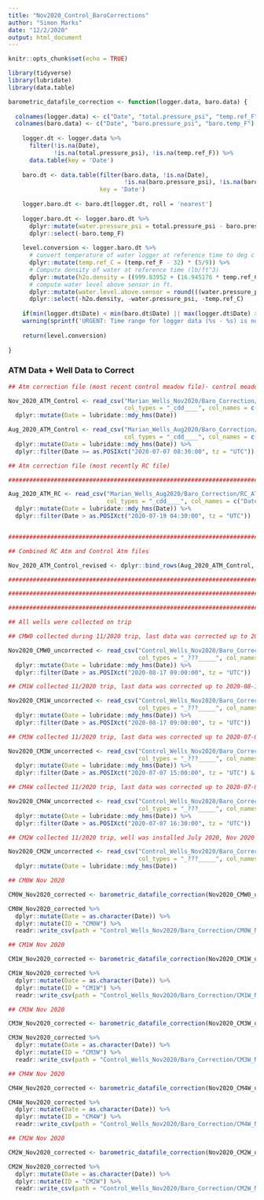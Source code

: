 ```yaml
---
title: "Nov2020_Control_BaroCorrections"
author: "Simon Marks"
date: "12/2/2020"
output: html_document
---
```


```r
knitr::opts_chunk$set(echo = TRUE)
```


```r

library(tidyverse)
library(lubridate)
library(data.table)

```

```r

barometric_datafile_correction <- function(logger.data, baro.data) {
  
  colnames(logger.data) <- c("Date", "total.pressure_psi", "temp.ref_F")
  colnames(baro.data) <- c("Date", "baro.pressure_psi", "baro.temp_F")
  
    logger.dt <- logger.data %>%
      filter(!is.na(Date),
             !is.na(total.pressure_psi), !is.na(temp.ref_F)) %>%
      data.table(key = 'Date')
    
    baro.dt <- data.table(filter(baro.data, !is.na(Date), 
                                 !is.na(baro.pressure_psi), !is.na(baro.temp_F)),
                          key = 'Date')
    
    logger.baro.dt <- baro.dt[logger.dt, roll = 'nearest']
    
    logger.baro.dt <- logger.baro.dt %>%
      dplyr::mutate(water.pressure_psi = total.pressure_psi - baro.pressure_psi) %>%
      dplyr::select(-baro.temp_F)
    
    level.conversion <- logger.baro.dt %>% 
      # convert temperature of water logger at reference time to deg c for density computation
      dplyr::mutate(temp.ref_C = (temp.ref_F - 32) * (5/9)) %>% 
      # Compute density of water at reference time (lb/ft^3)
      dplyr::mutate(h2o.density = ((999.83952 + (16.945176 * temp.ref_C) - (7.9870401 * 10^-3 * temp.ref_C^2) - (46.170461 * 10^-6 * temp.ref_C^3) + (105.56302 * 10^-9 * temp.ref_C^4) - (280.54253 * 10^-12 * temp.ref_C^5))/(1 + (16.879850 * 10^-3 * temp.ref_C))) * 0.0624279606) %>%
      # compute water level above sensor in ft.
      dplyr::mutate(water.level.above.sensor = round(((water.pressure_psi * 144) / h2o.density), digits = 3)) %>% 
      dplyr::select(-h2o.density, -water.pressure_psi, -temp.ref_C)
    
    if(min(logger.dt$Date) < min(baro.dt$Date) || max(logger.dt$Date) > max(baro.dt$Date))
    warning(sprintf('URGENT: Time range for logger data (%s - %s) is not contained within time range for baro data (%s - %s). Data will be incorrectly compensated.', format(min(logger.dt$Date), '%Y-%m-%d %H:%M'), format(max(logger.dt$Date), '%Y-%m-%d %H:%M'), format(min(baro.dt$Date), '%Y-%m-%d %H:%M'), format(max(baro.dt$Date), '%Y-%m-%d %H:%M')))
  
    return(level.conversion)
  
}

```

### ATM Data + Well Data to Correct

```r

## Atm correction file (most recent control meadow file)- control meadow atm stopped logging on 2020-07-19 04:30:00 due full memory. Therefore, Rock Creek atm is needed

Nov_2020_ATM_Control <- read_csv("Marian_Wells_Nov2020/Baro_Correction/atm_control_Nov2020.csv", skip = 2, 
                                 col_types = "_cdd____", col_names = c("Date", "baro.pressure_psi", "baro.temp_F")) %>%
  dplyr::mutate(Date = lubridate::mdy_hms(Date))

Aug_2020_ATM_Control <- read_csv("Marian_Wells_Aug2020/Baro_Correction/atm_control_Aug2020.csv", skip = 2, 
                                 col_types = "_cdd____", col_names = c("Date", "baro.pressure_psi", "baro.temp_F")) %>%
  dplyr::mutate(Date = lubridate::mdy_hms(Date)) %>% 
  dplyr::filter(Date >= as.POSIXct("2020-07-07 08:30:00", tz = "UTC"))

## Atm correction file (most recently RC file)

#################################################################################################################

Aug_2020_ATM_RC <- read_csv("Marian_Wells_Aug2020/Baro_Correction/RC_ATM_Aug2020.csv", skip = 2,
                            col_types = "_cdd____", col_names = c("Date", "baro.pressure_psi", "baro.temp_F")) %>%
  dplyr::mutate(Date = lubridate::mdy_hms(Date)) %>% 
  dplyr::filter(Date > as.POSIXct("2020-07-19 04:30:00", tz = "UTC"))


#################################################################################################################

## Combined RC Atm and Control Atm files

Nov_2020_ATM_Control_revised <- dplyr::bind_rows(Aug_2020_ATM_Control, Aug_2020_ATM_RC, Nov_2020_ATM_Control)

#################################################################################################################

#################################################################################################################

#################################################################################################################

## All wells were collected on trip

## CMW0 collected during 11/2020 trip, last data was corrected up to 2020-08-17 09:00:00

Nov2020_CMW0_uncorrected <- read_csv("Control_Wells_Nov2020/Baro_Correction/CM0W_Nov2020_uncorrected.csv", skip = 2, 
                                     col_types = "_???_____", col_names = c("Date", "total.pressure_psi", "temp.ref_F")) %>% 
  dplyr::mutate(Date = lubridate::mdy_hms(Date)) %>% 
  dplyr::filter(Date > as.POSIXct("2020-08-17 09:00:00", tz = "UTC"))

## CM1W collected 11/2020 trip, last data was corrected up to 2020-08-17 09:00:00

Nov2020_CM1W_uncorrected <- read_csv("Control_Wells_Nov2020/Baro_Correction/CM1W_Nov2020_uncorrected.csv", skip = 2, 
                                     col_types = "_???_____", col_names = c("Date", "total.pressure_psi", "temp.ref_F")) %>% 
  dplyr::mutate(Date = lubridate::mdy_hms(Date)) %>% 
  dplyr::filter(Date > as.POSIXct("2020-08-17 09:00:00", tz = "UTC"))

## CM3W collected 11/2020 trip, last data was corrected up to 2020-07-07 15:00:00

Nov2020_CM3W_uncorrected <- read_csv("Control_Wells_Nov2020/Baro_Correction/CM3W_Nov2020_uncorrected.csv", skip = 2, 
                                     col_types = "_???_____", col_names = c("Date", "total.pressure_psi", "temp.ref_F")) %>% 
  dplyr::mutate(Date = lubridate::mdy_hms(Date)) %>% 
  dplyr::filter(Date > as.POSIXct("2020-07-07 15:00:00", tz = "UTC") & Date < as.POSIXct("2020-11-23 11:00:00", tz = "UTC"))

## CM4W collected 11/2020 trip, last data was corrected up to 2020-07-07 16:30:00

Nov2020_CM4W_uncorrected <- read_csv("Control_Wells_Nov2020/Baro_Correction/CM4W_Nov2020_uncorrected.csv", skip = 2, 
                                     col_types = "_???_____", col_names = c("Date", "total.pressure_psi", "temp.ref_F")) %>% 
  dplyr::mutate(Date = lubridate::mdy_hms(Date)) %>% 
  dplyr::filter(Date > as.POSIXct("2020-07-07 16:30:00", tz = "UTC"))

## CM2W collected 11/2020 trip, well was installed July 2020, Nov 2020 was first download of this location

Nov2020_CM2W_uncorrected <- read_csv("Control_Wells_Nov2020/Baro_Correction/CMW2_Nov2020_uncorrected.csv", skip = 2, 
                                     col_types = "_???_____", col_names = c("Date", "total.pressure_psi", "temp.ref_F")) %>% 
  dplyr::mutate(Date = lubridate::mdy_hms(Date))

```


```r

## CM0W Nov 2020

CM0W_Nov2020_corrected <- barometric_datafile_correction(Nov2020_CMW0_uncorrected, Nov_2020_ATM_Control_revised)

CM0W_Nov2020_corrected %>% 
  dplyr::mutate(Date = as.character(Date)) %>%
  dplyr::mutate(ID = "CM0W") %>%
  readr::write_csv(path = "Control_Wells_Nov2020/Baro_Correction/CM0W_Nov2020_corrected.csv")

## CM1W Nov 2020

CM1W_Nov2020_corrected <- barometric_datafile_correction(Nov2020_CM1W_uncorrected, Nov_2020_ATM_Control_revised)

CM1W_Nov2020_corrected %>% 
  dplyr::mutate(Date = as.character(Date)) %>%
  dplyr::mutate(ID = "CM1W") %>%
  readr::write_csv(path = "Control_Wells_Nov2020/Baro_Correction/CM1W_Nov2020_corrected.csv")

## CM3W Nov 2020

CM3W_Nov2020_corrected <- barometric_datafile_correction(Nov2020_CM3W_uncorrected, Nov_2020_ATM_Control_revised)

CM3W_Nov2020_corrected %>% 
  dplyr::mutate(Date = as.character(Date)) %>%
  dplyr::mutate(ID = "CM3W") %>%
  readr::write_csv(path = "Control_Wells_Nov2020/Baro_Correction/CM3W_Nov2020_corrected.csv")

## CM4W Nov 2020

CM4W_Nov2020_corrected <- barometric_datafile_correction(Nov2020_CM4W_uncorrected, Nov_2020_ATM_Control_revised)

CM4W_Nov2020_corrected %>% 
  dplyr::mutate(Date = as.character(Date)) %>%
  dplyr::mutate(ID = "CM4W") %>%
  readr::write_csv(path = "Control_Wells_Nov2020/Baro_Correction/CM4W_Nov2020_corrected.csv")

## CM2W Nov 2020

CM2W_Nov2020_corrected <- barometric_datafile_correction(Nov2020_CM2W_uncorrected, Nov_2020_ATM_Control_revised)

CM2W_Nov2020_corrected %>% 
  dplyr::mutate(Date = as.character(Date)) %>%
  dplyr::mutate(ID = "CM2W") %>%
  readr::write_csv(path = "Control_Wells_Nov2020/Baro_Correction/CM2W_Nov2020_corrected.csv")

```

